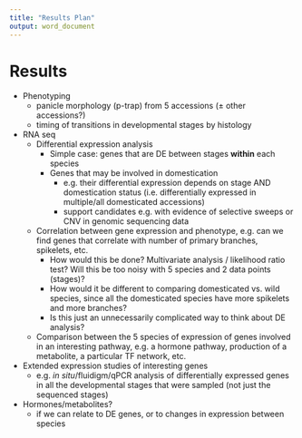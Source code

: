```yaml
---
title: "Results Plan"
output: word_document
---
```


# Results
* Phenotyping
    * panicle morphology (p-trap) from 5 accessions (± other accessions?)
    * timing of transitions in developmental stages by histology
* RNA seq
    * Differential expression analysis
        * Simple case: genes that are DE between stages **within** each species
        * Genes that may be involved in domestication
            * e.g. their differential expression depends on stage AND domestication status (i.e. differentially expressed in multiple/all domesticated accessions)
            * support candidates e.g. with evidence of selective sweeps or CNV in genomic sequencing data
    * Correlation between gene expression and phenotype, e.g. can we find genes that correlate with number of primary branches, spikelets, etc.
        * How would this be done? Multivariate analysis / likelihood ratio test? Will this be too noisy with 5 species and 2 data points (stages)? 
        * How would it be different to comparing domesticated vs. wild species, since all the domesticated species have more spikelets and more branches?
        * Is this just an unnecessarily complicated way to think about DE analysis?
    * Comparison between the 5 species of expression of genes involved in an interesting pathway, e.g. a hormone pathway, production of a metabolite, a particular TF network, etc.
* Extended expression studies of interesting genes
    * e.g. *in situ*/fluidigm/qPCR analysis of differentially expressed genes in all the developmental stages that were sampled (not just the sequenced stages)
* Hormones/metabolites?
    * if we can relate to DE genes, or to changes in expression between species